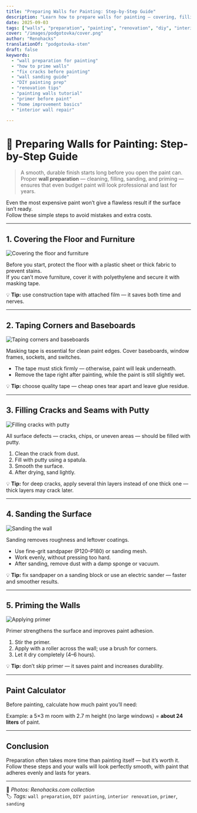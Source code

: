 ```yaml
---
title: "Preparing Walls for Painting: Step-by-Step Guide"
description: "Learn how to prepare walls for painting — covering, filling, sanding, and priming. Smooth results start with proper preparation."
date: 2025-09-03
tags: ["walls", "preparation", "painting", "renovation", "diy", "interior"]
cover: "/images/podgotovka/cover.png"
author: "Renohacks"
translationOf: "podgotovka-sten"
draft: false
keywords:
  - "wall preparation for painting"
  - "how to prime walls"
  - "fix cracks before painting"
  - "wall sanding guide"
  - "DIY painting prep"
  - "renovation tips"
  - "painting walls tutorial"
  - "primer before paint"
  - "home improvement basics"
  - "interior wall repair"

---
```


# 🎨 Preparing Walls for Painting: Step-by-Step Guide

> A smooth, durable finish starts long before you open the paint can.  
Proper **wall preparation** — cleaning, filling, sanding, and priming — ensures that even budget paint will look professional and last for years.

Even the most expensive paint won’t give a flawless result if the surface isn’t ready.  
Follow these simple steps to avoid mistakes and extra costs.

---

## 1. Covering the Floor and Furniture
![Covering the floor and furniture](/images/podgotovka/step1.png)

Before you start, protect the floor with a plastic sheet or thick fabric to prevent stains.  
If you can’t move furniture, cover it with polyethylene and secure it with masking tape.

💡 **Tip:** use construction tape with attached film — it saves both time and nerves.

---

## 2. Taping Corners and Baseboards
![Taping corners and baseboards](/images/podgotovka/step2.png)

Masking tape is essential for clean paint edges. Cover baseboards, window frames, sockets, and switches.

- The tape must stick firmly — otherwise, paint will leak underneath.
- Remove the tape right after painting, while the paint is still slightly wet.

💡 **Tip:** choose quality tape — cheap ones tear apart and leave glue residue.

---

## 3. Filling Cracks and Seams with Putty
![Filling cracks with putty](/images/podgotovka/step3.png)

All surface defects — cracks, chips, or uneven areas — should be filled with putty.

1. Clean the crack from dust.
2. Fill with putty using a spatula.
3. Smooth the surface.
4. After drying, sand lightly.

💡 **Tip:** for deep cracks, apply several thin layers instead of one thick one — thick layers may crack later.

---

## 4. Sanding the Surface
![Sanding the wall](/images/podgotovka/step4.png)

Sanding removes roughness and leftover coatings.

- Use fine-grit sandpaper (P120–P180) or sanding mesh.
- Work evenly, without pressing too hard.
- After sanding, remove dust with a damp sponge or vacuum.

💡 **Tip:** fix sandpaper on a sanding block or use an electric sander — faster and smoother results.

---

## 5. Priming the Walls
![Applying primer](/images/podgotovka/step5.png)

Primer strengthens the surface and improves paint adhesion.

1. Stir the primer.
2. Apply with a roller across the wall; use a brush for corners.
3. Let it dry completely (4–6 hours).

💡 **Tip:** don’t skip primer — it saves paint and increases durability.

---

##  Paint Calculator

Before painting, calculate how much paint you’ll need:

<PaintCalculator />

Example: a 5×3 m room with 2.7 m height (no large windows) = **about 24 liters** of paint.

---

##  Conclusion

Preparation often takes more time than painting itself — but it’s worth it.  
Follow these steps and your walls will look perfectly smooth, with paint that adheres evenly and lasts for years.

---

📸 *Photos: Renohacks.com collection*  
🏷️ *Tags:* `wall preparation`, `DIY painting`, `interior renovation`, `primer`, `sanding`
